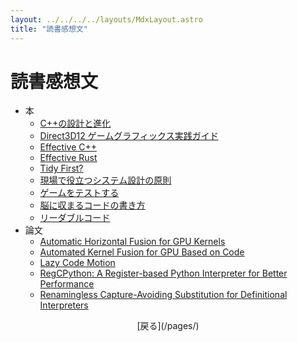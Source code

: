 ```yaml
---
layout: ../../../../layouts/MdxLayout.astro
title: "読書感想文"
---
```


# 読書感想文

- 本
  - [C++の設計と進化](./books/d-and-e/)
  - [Direct3D12 ゲームグラフィックス実践ガイド](./books/d3d12-prac-guide/)
  - [Effective C++](./books/effective-cpp/)
  - [Effective Rust](./books/effective-rust/)
  - [Tidy First?](./books/tidy-first/)
  - [現場で役立つシステム設計の原則](./books/posa/)
  - [ゲームをテストする](./books/game-test/)
  - [脳に収まるコードの書き方](./books/code-that-fits/)
  - [リーダブルコード](./books/readable-code/)
- 論文
  - [Automatic Horizontal Fusion for GPU Kernels](./papers/ahffgk/)
  - [Automated Kernel Fusion for GPU Based on Code](./papers/kfcm/)
  - [Lazy Code Motion](./papers/lcm/)
  - [RegCPython: A Register-based Python Interpreter for Better Performance](./papers/regcpython/)
  - [Renamingless Capture-Avoiding Substitution for Definitional Interpreters](./papers/rcsfdi/)

<div style="text-align: center">
  [戻る](/pages/)
</div>
